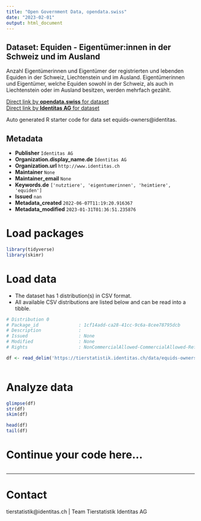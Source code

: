 ```yaml
---
title: "Open Government Data, opendata.swiss"
date: "2023-02-01"
output: html_document
---
```


## Dataset: Equiden - Eigentümer:innen in der Schweiz und im Ausland

Anzahl Eigentümerinnen und Eigentümer der registrierten und lebenden Equiden in der Schweiz, Liechtenstein und im Ausland. Eigentümerinnen und Eigentümer, welche Equiden sowohl in der Schweiz, als auch in  Liechtenstein oder im Ausland besitzen, werden mehrfach gezählt.

[Direct link by **opendata.swiss** for dataset](https://opendata.swiss/de/dataset/equiden-eigentumer-innen-in-der-schweiz-und-im-ausland)<br>
[Direct link by **Identitas AG** for dataset](https://tierstatistik.identitas.ch/)

Auto generated R starter code for data set equids-owners@identitas.

## Metadata

- **Publisher** `Identitas AG`
- **Organization.display_name.de** `Identitas AG`
- **Organization.url** `http://www.identitas.ch`
- **Maintainer** `None`
- **Maintainer_email** `None`
- **Keywords.de** `['nutztiere', 'eigentumerinnen', 'heimtiere', 'equiden']`
- **Issued** `nan`
- **Metadata_created** `2022-06-07T11:19:20.916367`
- **Metadata_modified** `2023-01-31T01:36:51.235876`


# Load packages

```r

library(tidyverse)
library(skimr)

```

# Load data

-   The dataset has 1 distribution(s) in CSV format.
-   All available CSV distributions are listed below and can be read into a tibble.

```r

# Distribution 0
# Package_id               : 1cf14add-ca28-41cc-9c6a-8cee78795dcb
# Description              : 
# Issued                   : None
# Modified                 : None
# Rights                   : NonCommercialAllowed-CommercialAllowed-ReferenceRequired

df <- read_delim('https://tierstatistik.identitas.ch/data/equids-owners.csv')



```

# Analyze data

```r

glimpse(df)
str(df)
skim(df)

head(df)
tail(df)

```

# Continue your code here...

```r

```

------------------------------------------------------------------------

# Contact

tierstatistik@identitas.ch | Team Tierstatistik Identitas AG
